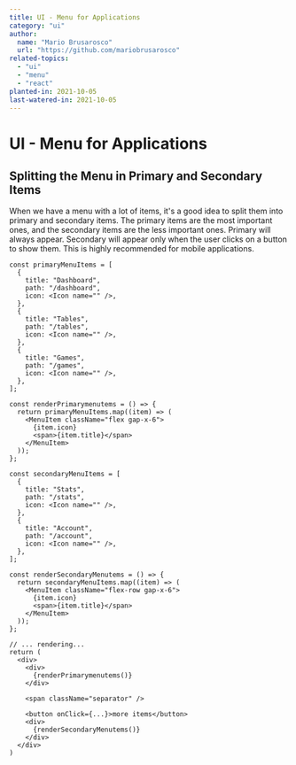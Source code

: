 ```yaml
---
title: UI - Menu for Applications
category: "ui"
author:
  name: "Mario Brusarosco"
  url: "https://github.com/mariobrusarosco"
related-topics:
  - "ui"
  - "menu"
  - "react"
planted-in: 2021-10-05
last-watered-in: 2021-10-05
---
```


# UI - Menu for Applications

## Splitting the Menu in Primary and Secondary Items

When we have a menu with a lot of items, it's a good idea to split them into primary and secondary items. The primary items are the most important ones, and the secondary items are the less important ones.
Primary will always appear. Secondary will appear only when the user clicks on a button to show them.
This is highly recommended for mobile applications.

```tsx
const primaryMenuItems = [
  {
    title: "Dashboard",
    path: "/dashboard",
    icon: <Icon name="" />,
  },
  {
    title: "Tables",
    path: "/tables",
    icon: <Icon name="" />,
  },
  {
    title: "Games",
    path: "/games",
    icon: <Icon name="" />,
  },
];

const renderPrimarymenutems = () => {
  return primaryMenuItems.map((item) => (
    <MenuItem className="flex gap-x-6">
      {item.icon}
      <span>{item.title}</span>
    </MenuItem>
  ));
};

const secondaryMenuItems = [
  {
    title: "Stats",
    path: "/stats",
    icon: <Icon name="" />,
  },
  {
    title: "Account",
    path: "/account",
    icon: <Icon name="" />,
  },
];

const renderSecondaryMenutems = () => {
  return secondaryMenuItems.map((item) => (
    <MenuItem className="flex-row gap-x-6">
      {item.icon}
      <span>{item.title}</span>
    </MenuItem>
  ));
};

// ... rendering...
return (
  <div>
    <div>
      {renderPrimarymenutems()}
    </div>

    <span className="separator" />

    <button onClick={...}>more items</button>
    <div>
      {renderSecondaryMenutems()}
    </div>
  </div>
)
```

